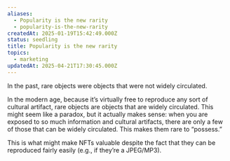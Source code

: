 ```yaml
---
aliases:
  - Popularity is the new rarity
  - popularity-is-the-new-rarity
createdAt: 2025-01-19T15:42:49.000Z
status: seedling
title: Popularity is the new rarity
topics:
  - marketing
updatedAt: 2025-04-21T17:30:45.000Z
---
```

In the past, rare objects were objects that were not widely circulated.

In the modern age, because it’s virtually free to reproduce any sort of cultural artifact, rare objects are objects that are widely circulated. This might seem like a paradox, but it actually makes sense: when you are exposed to so much information and cultural artifacts, there are only a few of those that can be widely circulated. This makes them rare to “possess.”

This is what might make NFTs valuable despite the fact that they can be reproduced fairly easily (e.g., if they’re a JPEG/MP3).
